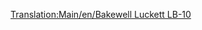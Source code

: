 [[Translation:Main/en/Bakewell Luckett LB-10]]
{{Template:Aeronaves/Es
|Nombre=Bakewell Luckett LB-10
|Imagen=[[File:en/McDonnelDouglasDC-10.png|Bakewell Luckett LB-10]]
|Precio=77.928 € (38.964 £)
|Velocidad=947 km/h (592 mph)
|Coste-anual=10.800 € (5,400 £)
|Diseño=1971
|Duración=20
|Capacidad=220 pasajeros y 40 sacos de correo
|
|Descripción=Avión con mayor capacidad, y un poco más barato que otros aviones.
|Vida-real=McDonnell Douglas DC-10
}}